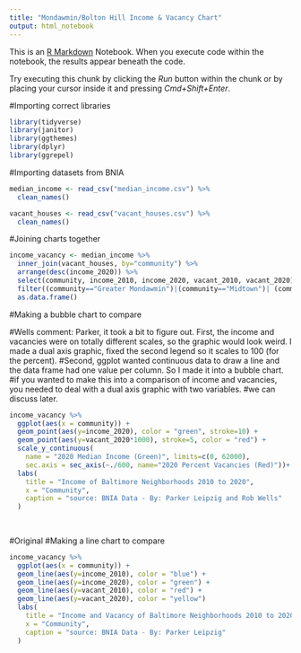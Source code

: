 ```yaml
---
title: "Mondawmin/Bolton Hill Income & Vacancy Chart"
output: html_notebook
---
```


This is an [R Markdown](http://rmarkdown.rstudio.com) Notebook. When you execute code within the notebook, the results appear beneath the code. 

Try executing this chunk by clicking the *Run* button within the chunk or by placing your cursor inside it and pressing *Cmd+Shift+Enter*. 

#Importing correct libraries
```r
library(tidyverse)
library(janitor)
library(ggthemes)
library(dplyr)
library(ggrepel)
```

#Importing datasets from BNIA
```r
median_income <- read_csv("median_income.csv") %>% 
  clean_names()

vacant_houses <- read_csv("vacant_houses.csv") %>% 
  clean_names()
```
#Joining charts together
```r
income_vacancy <- median_income %>% 
  inner_join(vacant_houses, by="community") %>% 
  arrange(desc(income_2020)) %>% 
  select(community, income_2010, income_2020, vacant_2010, vacant_2020) %>% 
  filter((community=="Greater Mondawmin")|(community=="Midtown")| (community=="Baltimore City")) %>% 
  as.data.frame()

```

#Making a bubble chart to compare

#Wells comment: Parker, it took a bit to figure out. First, the income and vacancies were on totally different scales, so the graphic would look weird. I made a dual axis graphic, fixed the second legend so it scales to 100 (for the percent).
#Second, ggplot wanted continuous data to draw a line and the data frame had one value per column. So I made it into a bubble chart. 
#if you wanted to make this into a comparison of income and vacancies, you needed to deal with a dual axis graphic with two variables. 
#we can discuss later. 

```r
income_vacancy %>% 
  ggplot(aes(x = community)) +
  geom_point(aes(y=income_2020), color = "green", stroke=10) +
  geom_point(aes(y=vacant_2020*1000), stroke=5, color = "red") +
  scale_y_continuous(
    name = "2020 Median Income (Green)", limits=c(0, 62000),
    sec.axis = sec_axis(~./600, name="2020 Percent Vacancies (Red)"))+
  labs(
    title = "Income of Baltimore Neighborhoods 2010 to 2020",
    x = "Community",
    caption = "source: BNIA Data - By: Parker Leipzig and Rob Wells"
  )
    
  
```



#Original
#Making a line chart to compare
```r
income_vacancy %>% 
  ggplot(aes(x = community)) +
  geom_line(aes(y=income_2010), color = "blue") +
  geom_line(aes(y=income_2020), color = "green") +
  geom_line(aes(y=vacant_2010), color = "red") +
  geom_line(aes(y=vacant_2020), color = "yellow")
  labs(
    title = "Income and Vacancy of Baltimore Neighborhoods 2010 to 2020",
    x = "Community",
    caption = "source: BNIA Data - By: Parker Leipzig"
  )
```